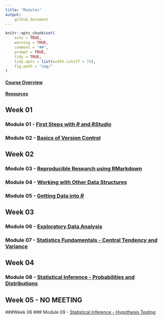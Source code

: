 ```yaml
---
title: "Modules"
output:
    github_document
---
```


```r
knitr::opts_chunk$set(
	echo = TRUE,
	warning = TRUE,
	comment = "##",
	prompt = TRUE,
	tidy = TRUE,
	tidy.opts = list(width.cutoff = 75),
	fig.path = "img/"
)
```

#### [Course Overview](course-overview.html)
#### [Resources](resources.html)

## Week 01
### Module 01 - [First Steps with ***R*** and ***RStudio***](module-01/module-01.md)
### Module 02 - [Basics of Version Control](module-02/module-02.md)
## Week 02
### Module 03 - [Reproducible Research using RMarkdown](module-03/module-03.md)
### Module 04 - [Working with Other Data Structures](module-04/module-04.md)
### Module 05 - [Getting Data into ***R***](module-05/module-05.md)
## Week 03
### Module 06 - [Exploratory Data Analysis](module-06/module-06.md)
### Module 07 - [Statistics Fundamentals - Central Tendency and Variance](module-07/module-07.md)
## Week 04
### Module 08 - [Statistical Inference - Probabilities and Distributions](module-08/module-08.md)
## Week 05 - NO MEETING
###Week 06
### Module 09 - [Statistical Inference - Hypothesis Testing](module-0/module-09.md)
